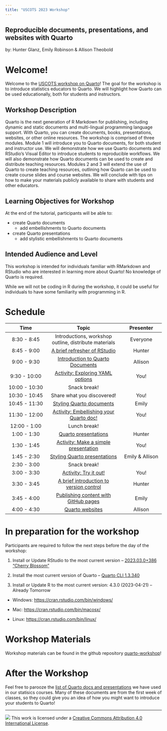 ```yaml
---
title: "USCOTS 2023 Workshop"
---
```


## Reproducible documents, presentations, and websites with Quarto

by: Hunter Glanz, Emily Robinson & Allison Theobold

# Welcome!

Welcome to the [USCOTS workshop on Quarto](causeweb.org/cause/uscots/uscots23/w04-reproducible-documents-presentations-and-websites-quarto-room-106)! The goal for the workshop is to introduce statistics educators to Quarto. We will highlight how Quarto can be used educationally, both for students and instructors.

## Workshop Description

Quarto is the next generation of R Markdown for publishing, including dynamic and static documents and multi-lingual programming language support. With Quarto, you can create documents, books, presentations, websites, or other online resources. The workshop is comprised of three modules. Module 1 will introduce you to Quarto documents, for both student and instructor use. We will demonstrate how we use Quarto documents and RStudio's Visual Editor to introduce students to reproducible workflows. We will also demonstrate how Quarto documents can be used to create and distribute teaching resources. Modules 2 and 3 will extend the use of Quarto to create teaching resources, outlining how Quarto can be used to create course slides and course websites. We will conclude with tips on how to make your materials publicly available to share with students and other educators.

## Learning Objectives for Workshop

At the end of the tutorial, participants will be able to:

-   create Quarto documents
    -   add embellishments to Quarto documents
-   create Quarto presentations
    -   add stylistic embellishments to Quarto documents

## Intended Audience and Level

This workshop is intended for individuals familiar with RMarkdown and RStudio who are interested in learning more about Quarto! No knowledge of Quarto is required.

While we will not be coding in R during the workshop, it could be useful for individuals to have some familiarity with programming in R.

# Schedule

|     Time      |                                          Topic                                          |    Presenter    |
|:-----------------:|:---------------------------------:|:-----------------:|
|  8:30 - 8:45  |                  Introductions, workshop outline, distribute materials                  |    Everyone     |
|  8:45 - 9:00  |           [A brief refresher of RStudio](/materials/01-rstudio-refresher.qmd)           |     Hunter      |
|  9:00 - 9:30  |            [Introduction to Quarto Documents](/materials/02-quarto-docs.qmd)            |     Allison     |
| 9:30 - 10:00  |       [Activity: Exploring YAML options](/materials/02-activity-quarto-yaml.qmd)        |      You!       |
| 10:00 - 10:30 |                                      Snack break!                                       |                 |
| 10:30 - 10:45 |                               Share what you discovered!                                |      You!       |
| 10:45 - 11:30 |         [Styling Quarto documents](/materials/03-styling-quarto-docs.qmd)          |      Emily      |
| 11:30 - 12:00 |         [Activity: Embellishing your Quarto doc!](/materials/03-activity-styling-quarto-docs.qmd)         |      You!       |
| 12:00 - 1:00  |                                      Lunch break!                                       |                 |
|  1:00 - 1:30  |             [Quarto presentations](/materials/04-quarto-presentations.qmd)              |     Hunter      |
|  1:30 - 1:45  | [Activity: Make a simple presentation](/materials/04-activity-quarto-presentations.qmd) |      You!       |
|  1:45 - 2:30  |     [Styling Quarto presentations](/materials/05-styling-quarto-presentations.qmd)      | Emily & Allison |
|  2:30 - 3:00  |                                      Snack break!                                       |                 |
|  3:00 - 3:30  |    [Activity: Try it out!](/materials/05-activity-styling-quarto-presentations.qmd)     |      You!       |
|  3:30 - 3:45  |      [A brief introduction to version control](/materials/06-version-control.qmd)       |     Hunter      |
|  3:45 - 4:00  |          [Publishing content with GitHub pages](/materials/07-publishing.qmd)           |      Emily      |
|  4:00 - 4:30  |                     [Quarto websites](/materials/07-publishing.qmd)                     |     Allison     |

# In preparation for the workshop

Participants are required to follow the next steps before the day of the workshop:

1.  Install or Update RStudio to the most current version -- [2023.03.0+386 "Cherry Blossom"](https://posit.co/download/rstudio-desktop/)

2.  Install the most current version of Quarto -- [Quarto CLI 1.3.340](https://quarto.org/docs/get-started/)

3.  Install or Update R to the most current version: 4.3.0 (2023-04-21) -- Already Tomorrow

-   Windows: <https://cran.rstudio.com/bin/windows/>

-   Mac: <https://cran.rstudio.com/bin/macosx/>

-   Linux: <https://cran.rstudio.com/bin/linux/>

# Workshop Materials

Workshop materials can be found in the github repository [quarto-workshop](https://github.com/atheobold/uscots-quarto)!

# After the Workshop

Feel free to parooze the [list of Quarto docs and presentations](resources/resource-list.qmd) we have used in our statisics courses. Many of these documents are from the first week of classes, so they could give you an idea of how you might want to introduce your students to Quarto! 

------------------------------------------------------------------------

![](https://i.creativecommons.org/l/by/4.0/88x31.png) This work is licensed under a [Creative Commons Attribution 4.0 International License](https://creativecommons.org/licenses/by/4.0/).
